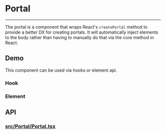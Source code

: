 
<Meta title="Docs|Components/Portal" />

# Portal

---

The portal is a component that wraps React's `createPortal` method
to provide a better DX for creating portals. It will automatically
inject elements to the body rather than having to manually do that
via the core method in React.

## Demo
This component can be used via hooks or element api.

### Hook
<Preview withSource="open">
  <Story id="utilities-portal--hook" />
</Preview>

### Element
<Preview withSource="open">
  <Story id="utilities-portal--element" />
</Preview>

## API
### [src/Portal/Portal.tsx](https://github.com/reaviz/rdk/blob/master/src/Portal/Portal.tsx)
<Props of={Portal} />
